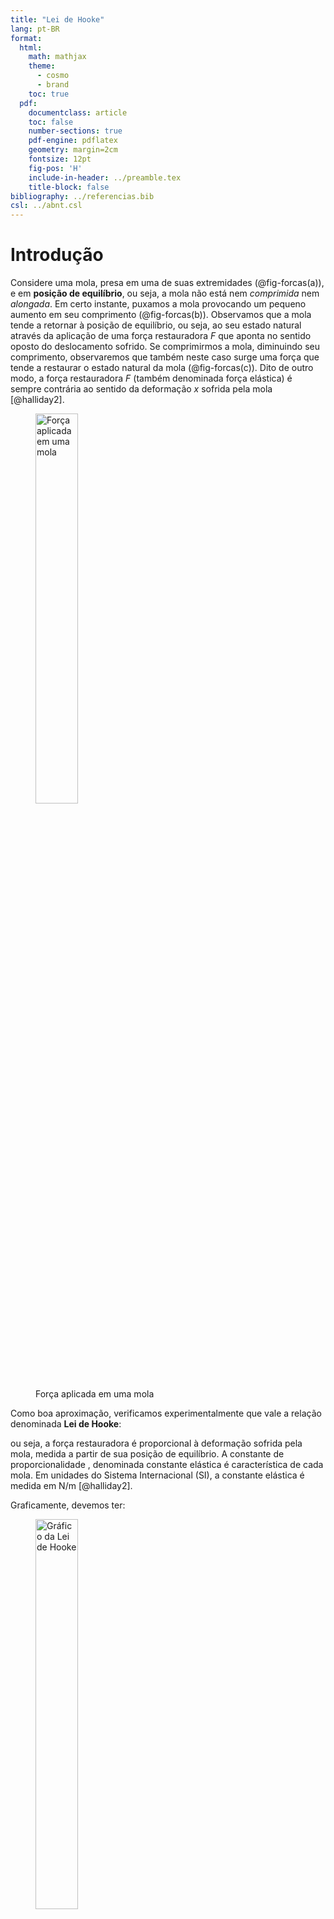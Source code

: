 ```yaml
---
title: "Lei de Hooke"
lang: pt-BR
format:
  html:
    math: mathjax
    theme:
      - cosmo
      - brand
    toc: true
  pdf:
    documentclass: article
    toc: false
    number-sections: true
    pdf-engine: pdflatex
    geometry: margin=2cm
    fontsize: 12pt
    fig-pos: 'H'
    include-in-header: ../preamble.tex
    title-block: false
bibliography: ../referencias.bib
csl: ../abnt.csl
---
```


```{=latex}
\thispagestyle{empty}

\noindent
\textcolor{uftverde}{\rule{\textwidth}{1.5pt}}

\vspace{0.2cm}

\begin{minipage}[c]{0.6\textwidth}
  \textbf{UNIVERSIDADE FEDERAL DO TOCANTINS}\\
  CÂMPUS UNIVERSITÁRIO DE PALMAS\\
  LABORATÓRIO DE ENSINO DE FÍSICA
\end{minipage}
\hfill
\begin{minipage}[c]{0.4\textwidth}
  \flushright
  \includegraphics[width=0.25\textwidth]{../../assets/img/identidade-visual/uftlabfis.png}
\end{minipage}

\vspace{0.2cm}

\noindent
\textcolor{uftverde}{\rule{\textwidth}{1.5pt}}

\vspace{0.5cm}

\begin{center}
  {\Large{Lei de Hooke}}
\end{center}

\setlength{\parindent}{1.25cm}
%\renewcommand{\arraystretch}{1.5}
``` 



# Introdução

Considere uma mola, presa em uma de suas extremidades (@fig-forcas(a)), e em **posição de equilíbrio**, ou seja, a mola não está nem *comprimida* nem *alongada*. Em certo instante, puxamos a mola provocando um pequeno aumento em seu comprimento (@fig-forcas(b)). Observamos que a mola tende a retornar à posição de equilíbrio, ou seja, ao seu estado natural através da aplicação de uma força restauradora $F$ que aponta no sentido oposto do deslocamento sofrido. Se comprimirmos a mola, diminuindo seu comprimento, observaremos que também neste caso surge uma força que tende a restaurar o estado natural da mola (@fig-forcas(c)). Dito de outro modo, a força restauradora $F$ (também denominada força elástica) é sempre contrária ao sentido da deformação $x$ sofrida pela mola [@halliday2].


![Força aplicada em uma mola](../../assets/img/roteiros/fisica-2/massa-mola-mhs/forcas.png){#fig-forcas width=40%}

Como boa aproximação, verificamos experimentalmente que vale a relação denominada **Lei de Hooke**:

\begin{equation}\label{eq_01}
F =  k x
\end{equation}
ou seja, a força restauradora é proporcional à deformação sofrida pela mola, medida a partir de sua posição de equilíbrio. A constante de proporcionalidade , denominada constante elástica é característica de cada mola. Em unidades do Sistema Internacional (SI), a constante elástica é medida em N/m [@halliday2].

Graficamente, devemos ter:

![Gráfico da Lei de Hooke](../../assets/img/roteiros/fisica-2/massa-mola-mhs/grafico.png){#fig-grafico width=40%}

Do fato de a lei de Hooke ser uma relação linear, concluímos que a constante elástica é numericamente igual à tangente do ângulo de inclinação do gráfico da força elástica em função da deformação da mola. Isso nos sugere uma metodologia de experimento para a determinação desta constante.



# Objetivos

* discutir um sistema massa mola;
* caracterizar o modelo físico denominado mola ideal;
* aplicar a lei de Hooke;
* construir o gráfico da força elástica $F$ em função da elongação da mola $x$;
* obter o valor da constante elástica $k$ da mola a partir do gráfico de $F$ versus $x$.


# Material Necessário

```{=html}
<div style="display: flex; align-items: flex-start; gap: 1rem;">

  <div style="flex: 0 0 40%; text-align: center;">
    <figure>
      <img 
        src="../../assets/img/roteiros/fisica-2/massa-mola-mhs/equipamento.png" 
        alt="Aparato experimental" 
        style="width: 75%; height: auto;">
      <figcaption style="margin-top: 0.5em;">
        Aparato experimental
      </figcaption>
    </figure>
  </div>

  <div style="flex: 0 0 50%;">
    <ul>
      <li>sistema de sustentação principal de aço e garras de sustentação;</li>
      <li>sistema de sustentação principal de aço e garras de sustentação;</li>
      <li>mola e suporte para massas acopláveis;</li>
      <li>10 anilhas acopláveis;</li>
      <li>Régua milimetrada ou trena;</li>
      <li>balança digital.</li>
    </ul>
  </div>

</div>

```



```{=latex}

\begin{minipage}{0.4\textwidth}
\begin{figure}[H]
	\centering
	\includegraphics[width=0.5\textwidth]
	{../../assets/img/roteiros/fisica-2/massa-mola-mhs/equipamento.png}
	\caption{Aparato experimental}\label{fig:equipamento}
\end{figure}
\end{minipage} \hfill
\begin{minipage}{0.5\textwidth}
\begin{itemize}
	\item sistema de sustentação principal de aço e garras de sustentação;
	\item sistema de sustentação principal de aço e garras de sustentação;
	\item mola e suporte para massas acopláveis;
	\item 10 anilhas acopláveis;
	\item Régua milimetrada ou trena;
	\item balança digital.
\end{itemize}
\end{minipage}

\section{Andamento das atividades}

\begin{enumerate}
	\item Conecte o suporte à extremidade inferior da mola. Anote o comprimento inicial ($L_0$) da mola.
	
	\begin{table}[H]
	\centering
	\begin{tabular}{c}
	\hline
	\rowcolor{gray!30!} Comprimento Inicial $L_0$ (m)\\ \hline
	{\color{white} massa}\\ \hline	
	\end{tabular}
	\end{table}
	
	\item Numere as anilhas acopláveis de 1 a 10. Com a balança digital, meça a massas das anilhas e anote o resultado na Tabela \ref{tab:dados}, respeitando aa ordem estabelecida. Observe que a Massa total $m$ é cumulativa.

\begin{table}[H]
\centering
\caption{Dados do experimento}
\begin{tabular}{c | c | c | c | c | c}
	\hline
	\rowcolor{gray!30!} Anilha & $L$(m) & $x = L - L_0$ (m) & Massa da anilha  (kg) & Massa total $m$ (kg) & $F = mg$ (N) \\ \hline
	1 & & & &\\ \hline
	\rowcolor{gray!30!} 2 & & & & & \\ \hline
	3 & & & &\\ \hline
	\rowcolor{gray!30!} 4 & & & & & \\ \hline
	5 & & & &\\ \hline
	\rowcolor{gray!30!} 6 & & & & & \\ \hline
	7 & & & &\\ \hline
	\rowcolor{gray!30!} 8 & & & & & \\ \hline
	9 & & & &\\ \hline
	\rowcolor{gray!30!} 10 & & & & & \\ \hline
\end{tabular}
\label{tab:dados}
\end{table}

	\item Cuidadosamente, coloque a massa 1 no suporte. Meça o comprimento da mola após a elongação. Anote o resultado na Tabela \ref{tab:dados}.\label{item:inicio}
	
	\item Calcule a deformação $x$ sofrida pela mola bem como a força $F = mg$ que causou esta deformação. Anote os resultados.  \label{item:fim}
	
	\item Repita os passos \ref{item:inicio} e \ref{item:fim} para as massas $m_2$ até $m_{10}$.
	
	\item Construa o gráfico da força elástica $F$ em função da elongação $x$ sofrida pela mola.
	
	\item Trace a reta que melhor represente a distribuição dos pontos obtidos no item anterior. A partir da inclinação do gráfico, determine a constante elástica da mola utilizada. Discuta os resultados.
	
	\item Discuta os resultados obtidos, justificando possíveis desvios em relação à previsão teórica.
	
\end{enumerate}

\section*{Referências}

```


```{=html}

<script>
document.addEventListener('DOMContentLoaded', () => {
  // Modifica o título
  const h2 = document.querySelector(".quarto-alternate-formats h2");
  if (h2) h2.textContent = "Roteiros disponíveis";

  // Lista de objetos com os itens
  const itens = [
    {
      href: "lei-de-hooke.pdf",
      label: "Versão do Labfis"
    },
    {
      href: "/experimentos-labfis-website/assets/outros-roteiros/fisica-2/lei-de-hooke-e-mhs-heverton.pdf",
      label: "Versão do prof. Heverton"
    }
  ];

  // Seleciona a ul e atualiza os itens
  const ul = document.querySelector(".quarto-alternate-formats ul");
  if (ul) {
    ul.innerHTML = ""; // limpa a lista

    itens.forEach(item => {
      const li = document.createElement("li");
      const a = document.createElement("a");
      a.href = item.href;
      a.setAttribute("data-original-href", item.href);
      a.setAttribute("target", "_blank");
      a.innerHTML = `<i class="bi bi-file-pdf"></i> ${item.label}`;
      li.appendChild(a);
      ul.appendChild(li);
    });
  }
});
</script>



```












